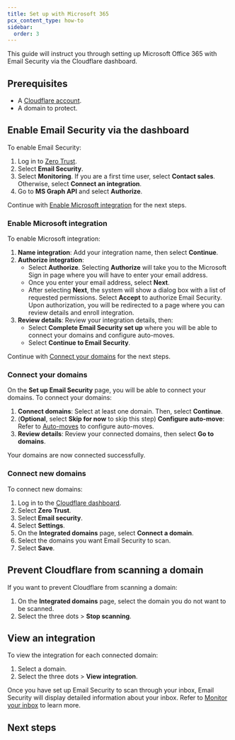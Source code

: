 ```yaml
---
title: Set up with Microsoft 365
pcx_content_type: how-to
sidebar:
  order: 3
---
```



This guide will instruct you through setting up Microsoft Office 365 with Email Security via the Cloudflare dashboard.

## Prerequisites

* A [Cloudflare account](https://dash.cloudflare.com/sign-up).
* A domain to protect.

## Enable Email Security via the dashboard

To enable Email Security:

1. Log in to [Zero Trust](https://one.dash.cloudflare.com/).
2. Select **Email Security**.
3. Select **Monitoring**. If you are a first time user, select **Contact sales**. Otherwise, select **Connect an integration**.
4. Go to **MS Graph API** and select **Authorize**.

Continue with [Enable Microsoft integration](/cloudflare-one/email-security/setup/post-delivery-deployment/api/office365-api/#enable-microsoft-integration) for the next steps.

### Enable Microsoft integration

To enable Microsoft integration:

1. **Name integration**: Add your integration name, then select **Continue**.
2. **Authorize integration**:
   - Select **Authorize**. Selecting **Authorize** will take you to the Microsoft Sign in page where you will have to enter your email address.
   - Once you enter your email address, select **Next**.
   - After selecting **Next**, the system will show a dialog box with a list of requested permissions. Select **Accept** to authorize Email Security. Upon authorization, you will be redirected to a page where you can review details and enroll integration.
3. **Review details**: Review your integration details, then:
   - Select **Complete Email Security set up** where you will be able to connect your domains and configure auto-moves.
   - Select **Continue to Email Security**.

Continue with [Connect your domains](/cloudflare-one/email-security/setup/post-delivery-deployment/api/office365-api/#connect-your-domains) for the next steps.

### Connect your domains

On the **Set up Email Security** page, you will be able to connect your domains. To connect your domains:

1. **Connect domains**: Select at least one domain. Then, select **Continue**.
2. (**Optional**, select **Skip for now** to skip this step) **Configure auto-move**: Refer to [Auto-moves](/cloudflare-one/email-security/auto-moves/) to configure auto-moves.
3. **Review details**: Review your connected domains, then select **Go to domains**.

Your domains are now connected successfully.

### Connect new domains

To connect new domains:

1. Log in to the [Cloudflare dashboard](https://dash.cloudflare.com/).
2. Select **Zero Trust**.
3. Select **Email security**.
4. Select **Settings**.
5. On the **Integrated domains** page, select **Connect a domain**.
6. Select the domains you want Email Security to scan.
7. Select **Save**.

## Prevent Cloudflare from scanning a domain

If you want to prevent Cloudflare from scanning a domain:

1. On the **Integrated domains** page, select the domain you do not want to be scanned.
2. Select the three dots > **Stop scanning**.

## View an integration

To view the integration for each connected domain:

1. Select a domain.
2. Select the three dots > **View integration**.

Once you have set up Email Security to scan through your inbox, Email Security will display detailed information about your inbox. Refer to [Monitor your inbox](/cloudflare-one/email-security/email-monitoring/) to learn more.

## Next steps

<Render file="email-security/enable-logs" />